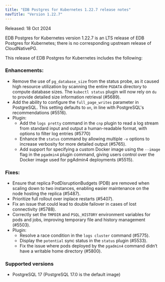 ```yaml
---
title: "EDB Postgres for Kubernetes 1.22.7 release notes"
navTitle: "Version 1.22.7"
---
```


Released: 18 Oct 2024

EDB Postgres for Kubernetes version 1.22.7 is an LTS release of EDB Postgres for Kubernetes; there is no corresponding upstream release of CloudNativePG.

This release of EDB Postgres for Kubernetes includes the following:

### Enhancements:

  - Remove the use of `pg_database_size` from the status probe, as it caused high resource utilization by scanning the entire `PGDATA` directory to compute database sizes. The `kubectl status` plugin will now rely on `du` to provide detailed size information retrieval (\#5689).
  - Add the ability to configure the `full_page_writes` parameter in PostgreSQL. This setting defaults to `on`, in line with PostgreSQL's recommendations (\#5516).
  - Plugin:
      - Add the `logs pretty` command in the `cnp` plugin to read a log stream from standard input and output a human-readable format, with options to filter log entries (\#5770)
      - Enhance the `status` command by allowing multiple `-v` options to increase verbosity for more detailed output (\#5765).
      - Add support for specifying a custom Docker image using the `--image` flag in the `pgadmin4` plugin command, giving users control over the Docker image used for pgAdmin4 deployments (\#5515).

### Fixes:

  - Ensure that replica PodDisruptionBudgets (PDB) are removed when scaling down to two instances, enabling easier maintenance on the node hosting the replica (\#5487).
  - Prioritize full rollout over inplace restarts (\#5407).
  - Fix an issue that could lead to double failover in cases of lost connectivity (\#5788).
  - Correctly set the `TMPDIR` and `PSQL_HISTORY` environment variables for pods and jobs, improving temporary file and history management (\#5503).
  - Plugin:
      - Resolve a race condition in the `logs cluster` command (\#5775).
      - Display the `potential` sync status in the `status` plugin (\#5533).
      - Fix the issue where pods deployed by the `pgadmin4` command didn’t have a writable home directory (\#5800).

### Supported versions

  - PostgreSQL 17 (PostgreSQL 17.0 is the default image)